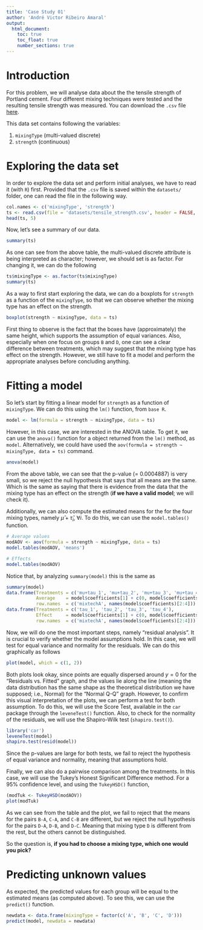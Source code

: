 ```yaml
---
title: 'Case Study 01'
author: 'André Victor Ribeiro Amaral'
output:
  html_document:
    toc: true
    toc_float: true
    number_sections: true
---
```


# Introduction

For this problem, we will analyse data about the the tensile strength of Portland cement. Four different mixing techniques were tested and the resulting tensile strength was measured. You can download the `.csv` file [here](./datasets/tesile_strength.csv).

This data set contains following the variables:

1. `mixingType` (multi-valued discrete)
2. `strength` (continuous)

# Exploring the data set

In order to explore the data set and perform initial analyses, we have to read it (with `R`) first. Provided that the `.csv` file is saved within the `datasets/` folder, one can read the file in the following way.

```r
col.names <- c('mixingType', 'strength')
ts <- read.csv(file = 'datasets/tensile_strength.csv', header = FALSE, sep = ',', col.names = col.names)
head(ts, 5)
```

Now, let's see a summary of our data.

```r
summary(ts)
```

As one can see from the above table, the multi-valued discrete attribute is being interpreted as character; however, we should set is as factor. For changing it, we can do the following

```r
ts$mixingType <- as.factor(ts$mixingType)
summary(ts)
```

As a way to first start exploring the data, we can do a boxplots for `strength` as a function of the `mixingType`, so that we can observe whether the mixing type has an effect on the strength. 

```r
boxplot(strength ~ mixingType, data = ts)
```

First thing to observe is the fact that the boxes have (approximately) the same height, which supports the assumption of equal variances. Also, especially when one focus on groups `B` and `D`, one can see a clear difference between treatments, which may suggest that the mixing type has effect on the strength. However, we still have to fit a model and perform the appropriate analyses before concluding anything.

# Fitting a model

So let's start by fitting a linear model for `strength` as a function of `mixingType`. We can do this using the `lm()` function, from `base R`.

```r
model <- lm(formula = strength ~ mixingType, data = ts)
```

However, in this case, we are interested in the ANOVA table. To get it, we can use the `anova()` function for a object returned from the `lm()` method, as `model`. Alternatively, we could have used the `aov(formula = strength ~ mixingType, data = ts)` command.

```r
anova(model)
```

From the above table, we can see that the p-value (= 0.0004887) is very small, so we reject the null hypothesis that says that all means are the same. Which is the same as saying that there is evidence from the data that the mixing type has an effect on the strength (**if we have a valid model**; we will check it). 

Additionally, we can also compute the estimated means for the for the four mixing types, namely $\hat{\mu} + \hat{\tau}_i$, $\forall i$. To do this, we can use the `model.tables()` function.

```r
# Average values
modAOV <- aov(formula = strength ~ mixingType, data = ts)
model.tables(modAOV, 'means')

# Effects
model.tables(modAOV)
```

Notice that, by analyzing `summary(model)` this is the same as 

```r
summary(model)
data.frame(Treatments = c('mu+tau_1', 'mu+tau_2', 'mu+tau_3', 'mu+tau_4'),
           Average    = model$coefficients[1] + c(0, model$coefficients[2:4]),
           row.names  = c('mixtechA', names(model$coefficients)[2:4]))
data.frame(Treatments = c('tau_1', 'tau_2', 'tau_3', 'tau_4'),
           Effect     = model$coefficients[1] + c(0, model$coefficients[2:4]) - mean(ts$strength),
           row.names  = c('mixtechA', names(model$coefficients)[2:4])) # Subtracting the mean
```

Now, we will do one the most important steps, namely "residual analysis". It is crucial to verify whether the model assumptions hold. In this case, we will test for equal variance and normality for the residuals. We can do this graphically as follows

```r
plot(model, which = c(1, 2))
```

Both plots look okay, since points are equally dispersed around $y = 0$ for the "Residuals vs. Fitted" graph, and the values lie along the line (meaning the data distribution has the same shape as the theoretical distribution we have supposed; i.e., Normal) for the "Normal Q-Q" graph. However, to confirm this visual interpretation of the plots, we can perform a test for both assumption. To do this, we will use the Score Test, available in the `car` package through the `leveneTest()` function. Also, to check for the normality of the residuals, we will use the Shapiro-Wilk test (`shapiro.test()`).

```r
library('car')
leveneTest(model)
shapiro.test(resid(model))
```
Since the p-values are large for both tests, we fail to reject the hypothesis of equal variance and normality, meaning that assumptions hold.

Finally, we can also do a pairwise comparison among the treatments. In this case, we will use the Tukey's Honest Significant Difference method. For a 95\% confidence level, and using the `TukeyHSD()` function, 

```r
(modTuk <- TukeyHSD(modAOV))
plot(modTuk)
```

As we can see from the table and the plot, we fail to reject that the means for the pairs `B-A`, `C-A`, and `C-B` are different, but we reject the null hypothesis for the pairs `D-A`, `D-B`, and `D-C`. Meaning that mixing type `D` is different from the rest, but the others cannot be distinguished.

So the question is, **if you had to choose a mixing type, which one would you pick?**


# Predicting unknown values

As expected, the predicted values for each group will be equal to the estimated means (as computed above). To see this, we can use the `predict()` function.

```r
newdata <- data.frame(mixingType = factor(c('A', 'B', 'C', 'D')))
predict(model, newdata = newdata)
```
